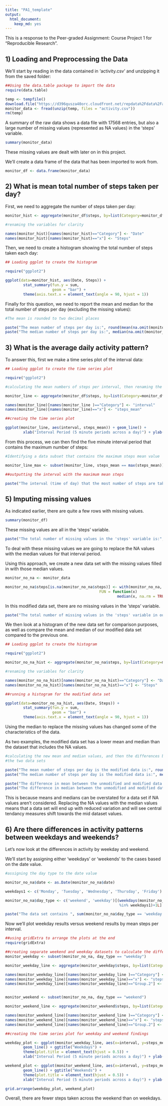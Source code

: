 ---
title: "PA1_template"
output: 
  html_document: 
    keep_md: yes
---

This is a response to the Peer-graded Assignment: Course Project 1 for 
"Reproducible Research".

## 1) Loading and Preprocessing the Data

We'll start by reading in the data contained in 'activity.csv' and unzipping it 
from the saved folder:

```{r read_in_data, echo = TRUE}
##Using the data.table package to import the data
require(data.table)

temp <- tempfile()
download.file("https://d396qusza40orc.cloudfront.net/repdata%2Fdata%2Factivity.zip", temp)
monitor_data <- fread(unzip(temp, files = "activity.csv"))
rm(temp)
```

A summary of the raw data shows a data file with 17568 entries, but also a
large number of missing values (represented as NA values) in the 'steps' variable.

```{r initial_data_summary, echo = TRUE}
summary(monitor_data)

```

These missing values are dealt with later on in this project. 

We'll create a data frame of the data that has been imported to work from.


```{r creating_data_subset, echo = TRUE}
monitor_df <- data.frame(monitor_data)
```

## 2) What is mean total number of steps taken per day?

First, we need to aggregate the number of steps taken per day:

```{r creating_data_set_for_number_of_steps_histogram, echo = TRUE}
monitor_hist <- aggregate(monitor_df$steps, by=list(Category=monitor_df$date), FUN = sum, na.omit = TRUE)

#renaming the variables for clarity

names(monitor_hist)[names(monitor_hist)=="Category"] <- "Date"
names(monitor_hist)[names(monitor_hist)=="x"] <- "Steps"

```

Then, we need to create a histogram showing the total number of steps taken each day:

```{r creating_aggregate_number_of_steps_histogram, echo = TRUE}
## Loading ggplot to create the histogram

require("ggplot2")

ggplot(data=monitor_hist, aes(Date, Steps)) +
        stat_summary(fun.y = sum, 
                     geom = "bar") + 
        theme(axis.text.x = element_text(angle = 90, hjust = 1))

```

Finally for this question, we need to report the mean and median for the total 
number of steps per day (excluding the missing values):

```{r showing_histogram_data_mean_and_median, echo = TRUE}

#The mean is rounded to two decimal places

paste("The mean number of steps per day is:", round(mean(na.omit(monitor_hist$Steps)), 2))
paste("The median number of steps per day is:", median(na.omit(monitor_hist$Steps)))
```

## 3) What is the average daily activity pattern?

To answer this, first we make a time series plot of the interval data:

```{r creating_time_series_plot_for_average_daily_activity, echo = TRUE}
## Loading ggplot to create the time series plot

require("ggplot2")

#calculating the mean numbers of steps per interval, then renaming the variables

monitor_line <- aggregate(monitor_df$steps, by=list(Category=monitor_df$interval), FUN = mean, na.rm=TRUE)

names(monitor_line)[names(monitor_line )=="Category"] <- "interval"
names(monitor_line)[names(monitor_line)=="x"] <- "steps_mean"

##creating the time series plot

ggplot(monitor_line, aes(interval, steps_mean)) + geom_line() +
        xlab("Interval Period (5 minute periods across a day)") + ylab("Mean Number of Steps")

```

From this process, we can then find the five minute interval period that contains
the maximum number of steps:

```{r finding_the_interval_with_highest_average_steps, echo = TRUE}
#Identifying a data subset that contains the maximum steps mean value

monitor_line_max <- subset(monitor_line, steps_mean == max(steps_mean))

##outputting the interval with the maximum mean steps

paste("The interval (time of day) that the most number of steps are taken is:", monitor_line_max$interval)
```

## 5) Imputing missing values

As indicated earlier, there are quite a few rows with missing values. 

```{r summary_of_data_to_look_at_NAs, echo = TRUE}
summary(monitor_df)

```

These missing values are all in the 'steps' variable.

```{r number_of_NA_rows, echo = TRUE}
paste("The total number of missing values in the 'steps' variable is:", sum(is.na(monitor_df$steps)))

```

To deal with these missing values we are going to replace the NA values with the
median values for that interval period.

Using this approach, we create a new data set with the missing values filled in 
with those median values.

```{r filling_in_NA_values_with_median_values, echo = TRUE}

monitor_no_na <- monitor_data

monitor_no_na$steps[is.na(monitor_no_na$steps)] <- with(monitor_no_na, ave(steps, interval, 
                                          FUN = function(x) 
                                                  median(x, na.rm = TRUE)))[is.na(monitor_no_na$steps)]
```

In this modified data set, there are no missing values in the 'steps' variable.

```{r checking_there_are_no_more_NAs, echo = TRUE}
paste("The total number of missing values in the 'steps' variable in our modfied data set is now:", sum(is.na(monitor_no_na$steps)))

```

We then look at a histogram of the new data set for comparison purposes, as well as
compare the mean and median of our modified data set compared to the previous one.


```{r creating_a_histogram_of_the_modified_data_set, echo = TRUE}
## Loading ggplot to create the histogram

require("ggplot2")

monitor_no_na_hist <- aggregate(monitor_no_na$steps, by=list(Category=monitor_no_na$date), FUN = sum)

#renaming the variables for clarity

names(monitor_no_na_hist)[names(monitor_no_na_hist)=="Category"] <- "Date"
names(monitor_no_na_hist)[names(monitor_no_na_hist)=="x"] <- "Steps"

##running a histogram for the modified data set

ggplot(data=monitor_no_na_hist, aes(Date, Steps)) +
        stat_summary(fun.y = sum, 
                     geom = "bar") + 
        theme(axis.text.x = element_text(angle = 90, hjust = 1))


```

Using the median to replace the missing values has changed some of the 
characteristics of the data.

As two examples, the modified data set has a lower mean and median than the 
dataset that includes the NA values.

```{r looking_at_the_new_mean_and_median_values, echo = TRUE}
#calculating the new mean and median values, and then the differences between
#the two data sets

paste("The mean number of steps per day is the modified data is:", round(mean(monitor_no_na_hist$Steps), 2))
paste("The median number of steps per day is the modified data is:", median(monitor_no_na_hist$Steps))

paste("The difference in mean between the unmodified and modified data sets are:", (round(mean(monitor_no_na_hist$Steps), 2))-round(mean(na.omit((monitor_hist$Steps), 2))))
paste("The difference in median between the unmodified and modified data sets are:", median(monitor_no_na_hist$Steps)-median(na.omit(monitor_hist$Steps)))
```

This is because means and medians can be overstated for a data set if NA values
aren't considered. Replacing the NA values with the median values means that 
a data set will end up with reduced variation and will see central tendancy measures 
shift towards the mid dataset values.

## 6) Are there differences in activity patterns between weekdays and weekends?

Let's now look at the differences in activity by weekday and weekend.

We'll start by assigning either 'weekdays' or 'weekends' to the cases based on 
the date value.

```{r identifying_weekdays_and_weekends_by_date, echo=TRUE}

#assigning the day type to the date value

monitor_no_na$date <- as.Date(monitor_no_na$date)

weekdays1 <- c('Monday', 'Tuesday', 'Wednesday', 'Thursday', 'Friday')

monitor_no_na$day_type <- c('weekend', 'weekday')[(weekdays(monitor_no_na$date) 
                                                   %in% weekdays1)+1L]

paste("The data set contains ", sum(monitor_no_na$day_type == 'weekday'), "weekdays and ", sum(monitor_no_na$day_type == 'weekend'), "weekend days.")
```

Now we'll plot weekday results versus weekend results by mean steps per interval.

```{r arranging_plots_of_weekday_versus_weekend_activity_patterns, echo=TRUE}
##using gridExtra to arrange the plots at the end
require(gridExtra)

##creating separate weekend and weekday datasets to calculate the difference means
monitor_weekday <- subset(monitor_no_na, day_type == "weekday")

monitor_weekday_line <- aggregate(monitor_weekday$steps, by=list(Category=monitor_weekday$interval, monitor_weekday$day_type), FUN = mean)

names(monitor_weekday_line)[names(monitor_weekday_line )=="Category"] <- "interval"
names(monitor_weekday_line)[names(monitor_weekday_line)=="x"] <- "steps_mean"
names(monitor_weekday_line)[names(monitor_weekday_line)=="Group.2"] <- "day_type"


monitor_weekend <- subset(monitor_no_na, day_type == "weekend")

monitor_weekend_line <- aggregate(monitor_weekend$steps, by=list(Category=monitor_weekend$interval, monitor_weekend$day_type), FUN = mean)

names(monitor_weekend_line)[names(monitor_weekend_line )=="Category"] <- "interval"
names(monitor_weekend_line)[names(monitor_weekend_line)=="x"] <- "steps_mean"
names(monitor_weekend_line)[names(monitor_weekend_line)=="Group.2"] <- "day_type"

##creating the time series plot for weekday and weekend findings

weekday_plot <- ggplot(monitor_weekday_line, aes(x=interval, y=steps_mean)) + 
        geom_line() + ggtitle("Weekdays") +
        theme(plot.title = element_text(hjust = 0.5)) +
        xlab("Interval Period (5 minute periods across a day)") + ylab("Mean Number of Steps")

weekend_plot <- ggplot(monitor_weekend_line, aes(x=interval, y=steps_mean)) + 
        geom_line() + ggtitle("Weekends") +
        theme(plot.title = element_text(hjust = 0.5)) +
        xlab("Interval Period (5 minute periods across a day)") + ylab("Mean Number of Steps")

grid.arrange(weekday_plot, weekend_plot)

```

Overall, there are fewer steps taken across the weekend than on weekdays.
